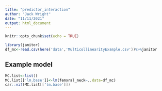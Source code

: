 ```yaml
---
title: "predictor_interaction"
author: "Jack Wright"
date: "11/11/2021"
output: html_document
---
```


```r
knitr::opts_chunk$set(echo = TRUE)
```




```r
library(janitor)
df_mc<-read.csv(here('data','MulticollinearityExample.csv'))%>%janitor::clean_names()
```


## Example model

```r
MC.list<-list()
MC.list[['lm.base']]<-lm(femoral_neck~.,data=df_mc)
car::vif(MC.list[['lm.base']])
```

